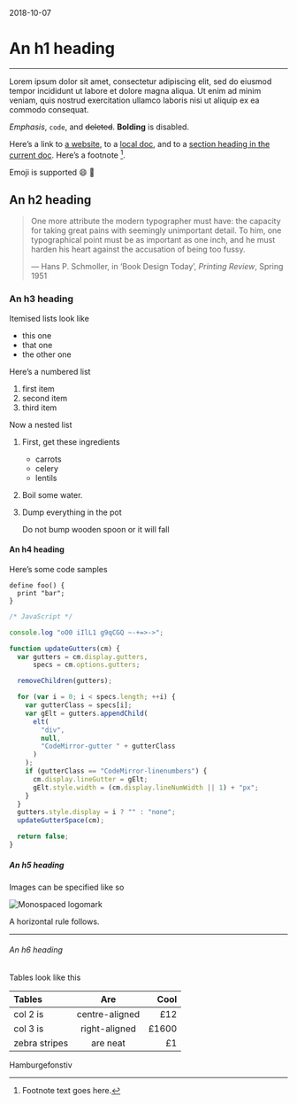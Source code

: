 

<time dateTime="2018-10-07">2018-10-07</time>

# An h1 heading

---

Lorem ipsum dolor sit amet, consectetur adipiscing elit, sed do eiusmod tempor incididunt ut labore et dolore magna aliqua. Ut enim ad minim veniam, quis nostrud exercitation ullamco laboris nisi ut aliquip ex ea commodo consequat.

_Emphasis_, `code`, and ~~deleted~~. **Bolding** is disabled.

Here’s a link to [a website](https://monospaced.com), to a [local
doc](/), and to a [section heading in the current
doc](#an-h2-header). Here’s a footnote [^1].

[^1]: Footnote text goes here.

Emoji is supported :smile: :rocket:

## An h2 heading

> One more attribute the modern typographer must have: the capacity for taking great pains with seemingly unimportant detail. To him, one typographical point must be as important as one inch, and he must harden his heart against the accusation of being too&nbsp;fussy.
>
> — Hans P. Schmoller, in ‘Book Design Today’, <cite>Printing Review</cite>, Spring 1951

### An h3 heading

Itemised lists look like

- this one
- that one
- the other one

Here’s a numbered list

1.  first item
2.  second item
3.  third item

Now a nested list

1.  First, get these ingredients
    - carrots
    - celery
    - lentils
2.  Boil some water.
3.  Dump everything in the pot

    Do not bump wooden spoon or it will fall

#### An h4 heading

Here’s some code samples

```
define foo() {
  print "bar";
}
```

```js
/* JavaScript */

console.log "oO0 iIlL1 g9qCGQ ~-+=>->";

function updateGutters(cm) {
  var gutters = cm.display.gutters,
      specs = cm.options.gutters;

  removeChildren(gutters);

  for (var i = 0; i < specs.length; ++i) {
    var gutterClass = specs[i];
    var gElt = gutters.appendChild(
      elt(
        "div",
        null,
        "CodeMirror-gutter " + gutterClass
      )
    );
    if (gutterClass == "CodeMirror-linenumbers") {
      cm.display.lineGutter = gElt;
      gElt.style.width = (cm.display.lineNumWidth || 1) + "px";
    }
  }
  gutters.style.display = i ? "" : "none";
  updateGutterSpace(cm);

  return false;
}
```

##### An h5 heading

Images can be specified like so

![Monospaced logomark](/apple-touch-icon.png)

A horizontal rule follows.

---

###### An h6 heading

Tables look like this

| Tables        | Are            | Cool  |
| :------------ | :-------------:| -----:|
| col 2 is      | centre-aligned |   £12 |
| col 3 is      | right-aligned  | £1600 |
| zebra stripes | are neat       |    £1 |

Hamburgefonstiv
